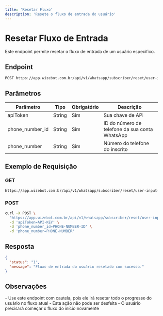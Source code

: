 ```yaml
---
title: 'Resetar Fluxo'
description: 'Resete o fluxo de entrada do usuário'
---
```


# Resetar Fluxo de Entrada

Este endpoint permite resetar o fluxo de entrada de um usuário específico.

## Endpoint

```bash
POST https://app.wizebot.com.br/api/v1/whatsapp/subscriber/reset/user-input-flow
```

## Parâmetros

| Parâmetro | Tipo | Obrigatório | Descrição |
|-----------|------|-------------|-----------|
| apiToken | String | Sim | Sua chave de API |
| phone_number_id | String | Sim | ID do número de telefone da sua conta WhatsApp |
| phone_number | String | Sim | Número do telefone do inscrito |

## Exemplo de Requisição

### GET
```bash
https://app.wizebot.com.br/api/v1/whatsapp/subscriber/reset/user-input-flow?apiToken=API-KEY&phone_number_id=PHONE-NUMBER-ID&phone_number=PHONE-NUMBER
```

### POST
```bash
curl -X POST \
  'https://app.wizebot.com.br/api/v1/whatsapp/subscriber/reset/user-input-flow' \
  -d 'apiToken=API-KEY' \
  -d 'phone_number_id=PHONE-NUMBER-ID' \
  -d 'phone_number=PHONE-NUMBER'
```

## Resposta

```json
{
  "status": "1",
  "message": "Fluxo de entrada do usuário resetado com sucesso."
}
```

## Observações

<Warning>
- Use este endpoint com cautela, pois ele irá resetar todo o progresso do usuário no fluxo atual
- Esta ação não pode ser desfeita
- O usuário precisará começar o fluxo do início novamente
</Warning>
